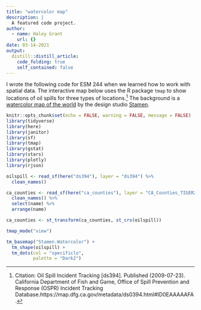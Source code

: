 ```yaml
---
title: "watercolor map"
description: |
  A featured code project.
author:
  - name: Haley Grant
    url: {}
date: 03-14-2021
output:
  distill::distill_article:
    code_folding: true
    self_contained: false
---
```

I wrote the following code for ESM 244 when we learned how to work with spatial data. The interactive map below uses the R package `tmap` to show locations of oil spills for three types of locations.[^1] The background is a [watercolor map of the world](http://maps.stamen.com/watercolor/#12/37.7706/-122.3782) by the design studio [Stamen](https://stamen.com/).

```r
knitr::opts_chunk$set(echo = FALSE, warning = FALSE, message = FALSE)
library(tidyverse)
library(here)
library(janitor)
library(sf)
library(tmap)
library(gstat)
library(stars)
library(plotly)
library(rjson)
```

```r
oilspill <- read_sf(here("ds394"), layer = "ds394") %>% 
  clean_names()

ca_counties <- read_sf(here("ca_counties"), layer = "CA_Counties_TIGER2016") %>% 
  clean_names() %>% 
  select(name) %>% 
  arrange(name)

ca_counties <- st_transform(ca_counties, st_crs(oilspill))

tmap_mode("view")

tm_basemap("Stamen.Watercolor") + 
  tm_shape(oilspill) +
  tm_dots(col = "specificlo",
          palette = "Dark2")
```

[^1]: Citation: Oil Spill Incident Tracking [ds394]. Published (2009-07-23). California Department of Fish and Game, Office of Spill Prevention and Response (OSPR) Incident Tracking Database.https://map.dfg.ca.gov/metadata/ds0394.html#ID0EAAAAAFA.
